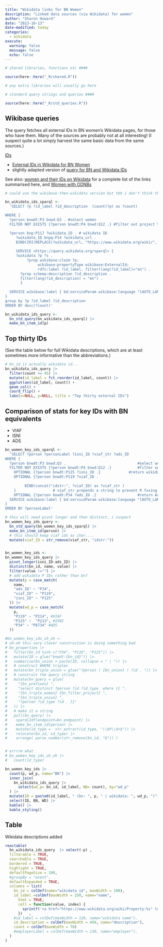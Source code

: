 ```yaml
---
title: "Wikidata links for BN Women"
description: "Linked data sources (via Wikidata) for women"
author: "Sharon Howard"
date: "2023-10-13"
date-modified: today
categories: 
  - wikidata
execute: 
  warning: false
  message: false
  echo: false 
---
```





```r
# shared libraries, functions etc ####

source(here::here("_R/shared.R"))

# any extra libraries will usually go here 

# standard query strings and queries ####

source(here::here("_R/std_queries.R"))

```

## Wikibase queries

The query fetches all external IDs in BN women's Wikidata pages, for those who have them. Many of the sources are probably not at all interesting! (I suspect quite a lot simply harvest the same basic data from the same sources.)

[IDs](https://beyond-notability.wikibase.cloud/wiki/Project:SPARQL/examples#IDs) 

- [External IDs in Wikidata for BN Women](https://beyond-notability.wikibase.cloud/wiki/Project:SPARQL/examples#What_external_IDs_are_available_in_Wikidata_for_women_in_the_BN_database?)
- slightly adapted version of [query for BN and Wikidata IDs](https://beyond-notability.wikibase.cloud/wiki/Project:SPARQL/examples#Women_in_the_wiki_(excluding_the_project_team)_and_their_corresponding_IDs_-_where_they_exist_-_on_wikidata,_viaf,_WorldCat_Identities,_and_the_Archaeology_Data_Service)

See also: [women and their IDs on Wikidata](https://beyond-notability.wikibase.cloud/wiki/Project:SPARQL/examples#All_external_IDs_on_Wikidata_for_Women) for a complete list of the links summarised here, and [Women with ODNBs](https://beyond-notability.wikibase.cloud/wiki/Project:SPARQL/examples#Women_with_ODNB_IDs_in_Wikidata)


```r
# could use the wikibase-then-wikidata version but tbh i don't think that's much quicker and it needs two separate queries

bn_wikidata_ids_sparql <-
  'SELECT ?p ?id_label ?id_description  (count(?p) as ?count)

WHERE {  
  ?person bnwdt:P3 bnwd:Q3 . #select women
  FILTER NOT EXISTS {?person bnwdt:P4 bnwd:Q12 .} #filter out project team

  ?person bnp:P117 ?wikidata_ID . # wikidata ID
     ?wikidata_ID bnpq:P14 ?wikidata_url .
     BIND(IRI(REPLACE(?wikidata_url, "https://www.wikidata.org/wiki/", "http://www.wikidata.org/entity/")) as ?wikidata ) 
  
     SERVICE <https://query.wikidata.org/sparql> {
     ?wikidata ?p ?s .
          ?prop wikibase:claim ?p;    	 
               wikibase:propertyType wikibase:ExternalId;  
               rdfs:label ?id_label. filter(lang(?id_label)="en") . 
       ?prop schema:description ?id_description . 
       filter(lang(?id_description) = "en") .    
       }  
       
  SERVICE wikibase:label { bd:serviceParam wikibase:language "[AUTO_LANGUAGE],en, en-gb". } 
}
group by ?p ?id_label ?id_description 
ORDER BY desc(?count)'

bn_wikidata_ids_query <-
  bn_std_query(bn_wikidata_ids_sparql) |>
  make_bn_item_id(p)
```


## Top thirty IDs

(See the table below for full Wikidata descriptions, which are at least sometimes more informative than the abbreviations.)

```r
# bn_id is actually wikidata id...
bn_wikidata_ids_query |>
  filter(count >= 45) |>
  mutate(id_label = fct_reorder(id_label, count)) |>
  ggplot(aes(id_label, count)) +
  geom_col() +
  coord_flip() +
  labs(x=NULL, y=NULL, title = "Top thirty external IDs")
```

## Comparison of stats for key IDs with BN equivalents

- VIAF 
- ISNI 
- ADS 

```r
bn_women_key_ids_sparql <-
  'SELECT ?person ?personLabel ?isni_ID ?viaf_str ?ads_ID  
WHERE {  
  ?person bnwdt:P3 bnwd:Q3 .                                 #select women
  FILTER NOT EXISTS {?person bnwdt:P4 bnwd:Q12 .}            #filter out project team
    OPTIONAL {?person bnwdt:P125 ?isni_ID .}             #return wikidata ID
    OPTIONAL {?person bnwdt:P119 ?viaf_ID .
      
         BIND(concat("idstr:", ?viaf_ID) as ?viaf_str ) 
    }                 # viaf_str prepends a string to prevent R fxxing around with the very long ones.
    OPTIONAL {?person bnwdt:P34 ?ads_ID .}                   #return Archaeological Data Service ID
  SERVICE wikibase:label { bd:serviceParam wikibase:language "[AUTO_LANGUAGE],en-gb". } 
}
ORDER BY ?personLabel'

# this will need pivot longer and then distinct, i suspect
bn_women_key_ids_query <-
  bn_std_query(bn_women_key_ids_sparql) |>
  make_bn_item_id(person) |>
  # this should keep viaf ids as char....
  mutate(viaf_ID = str_remove(viaf_str, "idstr:"))  


bn_women_key_ids <-
bn_women_key_ids_query |>
  pivot_longer(isni_ID:ads_ID) |>
  distinct(bn_id, name, value) |>
  filter(value !="") |>
  # add wikidata P IDs rather than bn?
  mutate(p = case_match(
    name,
    "ads_ID" ~ "P34",
    "viaf_ID" ~ "P119",
    "isni_ID" ~ "P125"
  )) |>
  mutate(wd_p = case_match(
    p,
    "P119" ~ "P214", #VIAF
    "P125" ~  "P213", #ISNI
    "P34" ~ "P6734" #ADS
  ))
```


```r
#bn_women_key_ids_uh_oh <-
# uh-oh this very clever construction is doing something bad
# bn_properties |>
#   filter(bn_id %in% c("P34", "P119", "P125")) |>
#   mutate(ID = glue("bnwdt:{bn_id}")) |>
#   summarise(bn_union = paste(ID, collapse = " | ")) |>
#   # construct WHERE triples
#   mutate(bn_triple_union = glue("?person ( {bn_union} ) ?id . ")) |>
#   # construct the query string
#   mutate(bn_query = glue(
#     "{bn_prefixes} ",
#     "select distinct ?person ?id ?id_type  where {{ ",
#     "{bn_triple_woman} {bn_filter_project} ",
#     "{bn_triple_union} ",
#     "?person ?id_type ?id . }}"
#   )) |>
#   # make it a string
#   pull(bn_query) |>
#    sparql2df(endpoint=bn_endpoint) |>
#    make_bn_item_id(person) |>
#    mutate(id_type =  str_extract(id_type, "\\bP\\d+$")) |>
#    relocate(bn_id, id_type) |>
#    arrange( parse_number(str_remove(bn_id, "Q")) ) 


# errrrm what
# bn_women_key_ids_uh_oh |>
#   count(id_type)
```


```r
bn_women_key_ids |>
  count(p, wd_p, name="BN") |>
  inner_join(
    bn_wikidata_ids_query |>
      select(wd_p= bn_id, id_label, WD= count), by="wd_p"
  ) |>
  mutate(ID = paste0(id_label, " (bn: ", p, " | wikidata: ", wd_p, ")")) |>
  select(ID, BN, WD) |>
  kable() |>
  kable_styling()
```


## Table

Wikidata descriptions added 


```r
reactable(
  bn_wikidata_ids_query  |> select(-p) ,
  filterable = TRUE,
  searchable = TRUE,
  bordered = TRUE,
  highlight = TRUE,
  defaultPageSize = 100,
  #groupBy = "event",
  defaultExpanded = TRUE,
  columns = list(
    bn_id = colDef(name="wikidata id", maxWidth = 100),
    id_label =colDef(maxWidth = 250, name="name",
      html = TRUE,
      cell = function(value, index) {
        sprintf('<a href="https://www.wikidata.org/wiki/Property:%s" target="_blank">%s</a>', bn_wikidata_ids_query$bn_id[index], value)
      })   ,
    #id_label = colDef(maxWidth = 120, name="wikidata name"),
    id_description = colDef(maxWidth = 450, name="description"),
    count = colDef(maxWidth = 70)
    #employerLabel = colDef(maxWidth = 130, name="employer"),
  )
)

```


